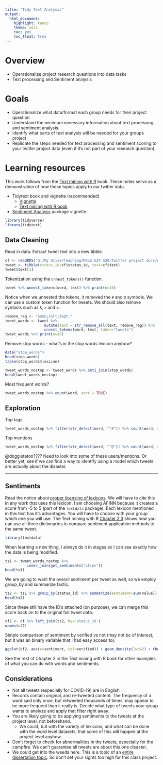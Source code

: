 ```yaml
---
title: "Tidy Text Analysis"
output:   
  html_document: 
    highlight: tango
    theme: yeti
    toc: yes
    toc_float: true
---
```



# Overview

* Operationalize project research questions into data tasks
* Text processing and Sentiment analysis

# Goals

* Operationalize what data/format each group needs for their project question
* Understand the minimum necessary information about text processing and sentiment analysis. 
* Identify what parts of text analysis will be needed for your groups project
* Replicate the steps needed for text processing and sentiment scoring to your twitter project data (even if it's not part of your research question).


# Learning resources

This work follows from the [Text mining with R](https://www.tidytextmining.com/) book. These notes serve as a demonstration of how these topics apply to our twitter data. 

* Tidytext book and vignette (recommended)
    - [Vignette](https://cran.r-project.org/web/packages/tidytext/vignettes/tidytext.html)
    - [Text mining with R book](https://www.tidytextmining.com/)
* [Sentiment Analysis](https://cran.r-project.org/web/packages/SentimentAnalysis/vignettes/SentimentAnalysis.html) package vignette. 



```r
library(tidyverse)
library(tidytext)
```

## Data Cleaning
Read in data. Extract tweet text into a new tibble.
```r
cf <- readRDS("G:/My Drive/Teaching/POLS 624 S20/Twitter project docs/data/campfire-tweets-2020-03-31.Rds")
tweet <- tibble(status_id=cf$status_id, text=cf$text)
tweet$text[1]
```

Tokenization using the `unnest_tokens()` function. 
```r
tweet %>% unnest_tokens(word, text) %>% print(n=15)
```

Notice when we unnested the tokens, it removed the `#` and `@` symbols. We can use a custom token function for tweets. 
We should also remove symbols such as `&`, `>` and `<`. 

```r
remove_reg <- "&amp;|&lt;|&gt;"
tweet_words <- tweet %>% 
                  mutate(text = str_remove_all(text, remove_reg)) %>%
                  unnest_tokens(word, text, token="tweets")
tweet_words %>% print(n=15)
```

Remove stop words - what's in the stop words lexicon anyhow? 
```r
data("stop_words")
head(stop_words)
table(stop_words$lexicon)
```

```r
tweet_words_nostop <- tweet_words %>% anti_join(stop_words)
head(tweet_words_nostop)
```

Most frequent words? 
```r
tweet_words_nostop %>% count(word, sort = TRUE)
```

## Exploration
Top tags
```r
tweet_words_nostop %>% filter(str_detect(word, "^#")) %>% count(word, sort=TRUE)
```

Top mentions
```r
tweet_words_nostop %>% filter(str_detect(word, "^@")) %>% count(word, sort=TRUE)
```

@doggietatoo???? Need to look into some of these users/mentions. 
Or better yet, see if we can find a way to identify using a model which tweets are actually about the disaster. 

---

## Sentiments

Read the notice about [proper licensing of lexicons](https://www.tidytextmining.com/sentiment.html). We will have to cite this in any work that uses this lexicon. I am choosing AFINN because it creates a score from -5 to 5 (part of the `textdata` package). Each lexicon mentioned in this text has it's advantages. You will have to choose with your group which one you will use. The Text mining with R [Chapter 2.3](https://www.tidytextmining.com/sentiment.html#comparing-the-three-sentiment-dictionaries) shows how you can use all three dictionaries to compare sentiment application methods to the same tweet. 

```r
library(textdata)
```

When learning a new thing, i always do it in stages so I can see exactly how the data is being modified.
```r
ts1 <- tweet_words_nostop %>% 
          inner_join(get_sentiments("afinn"))
head(ts1)
```

We are going to want the overall sentiment per tweet as well, so we employ group_by and summarize tactic.  
```r
ts2 <- ts1 %>% group_by(status_id) %>% summarize(sentiment=sum(value))
head(ts2)
```

Since these still have the ID's attached (on purpose), we can merge this score back on to the original full tweet data. 

```r
cf2 <- cf %>% left_join(ts2, by='status_id')
names(cf2)
```

Simple comparison of sentiment by verified vs not (may not be of interest, but it was an binary variable that I had easy access to).
```r
ggplot(cf2, aes(x=sentiment, col=verified)) + geom_density(lwd=2) + theme_minimal()
```

See the rest of Chapter 2 in the Text mining with R book for other examples of what you can do with words and sentiments. 


## Considerations

* Not all tweets (especially for COVID-19) are in English
* Records contain original, and re-tweeted content. The frequency of a word said only once, but retweeted thousands of times, may appear to be more frequent than it really is. Decide what type of tweets your group wants to analyze and apply that filter right away. 
* You are likely going to be applying sentiments to the tweets at the project level, not beforehand. 
    - We could, but with the variety of lexicons, and what can be done with the word level datasets, that some of this will happen at the project level anyhow. 
* Don't forget to check for abnormalities in the tweets, especially for the campfire. We can't guarantee all tweets are about this one disaster. 
* We could get into the weeds here. This is a topic of an [entire dissertation topic](https://scholarcommons.usf.edu/cgi/viewcontent.cgi?article=8925&context=etd). So don't set your sights too high for this class project. 

